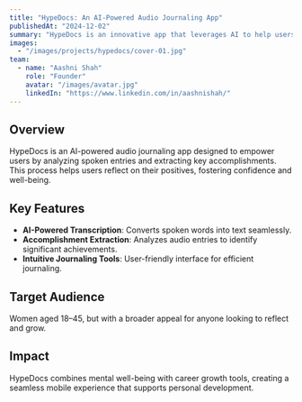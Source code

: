 ```yaml
---
title: "HypeDocs: An AI-Powered Audio Journaling App"
publishedAt: "2024-12-02"
summary: "HypeDocs is an innovative app that leverages AI to help users beat imposter syndrome, boost confidence, and celebrate their achievements through audio journaling."
images:
  - "/images/projects/hypedocs/cover-01.jpg"
team:
  - name: "Aashni Shah"
    role: "Founder"
    avatar: "/images/avatar.jpg"
    linkedIn: "https://www.linkedin.com/in/aashnishah/"
---
```


## Overview

HypeDocs is an AI-powered audio journaling app designed to empower users by analyzing spoken entries and extracting key accomplishments. This process helps users reflect on their positives, fostering confidence and well-being.

## Key Features

- **AI-Powered Transcription**: Converts spoken words into text seamlessly.
- **Accomplishment Extraction**: Analyzes audio entries to identify significant achievements.
- **Intuitive Journaling Tools**: User-friendly interface for efficient journaling.

## Target Audience

Women aged 18–45, but with a broader appeal for anyone looking to reflect and grow.

## Impact

HypeDocs combines mental well-being with career growth tools, creating a seamless mobile experience that supports personal development.


